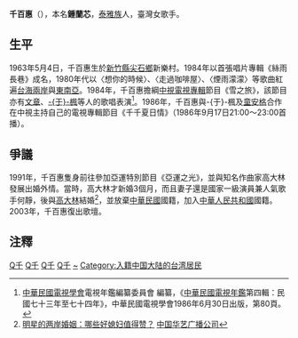 {{藝人
|type=女歌手
| 姓名 = 千百惠
| 圖片 = 千百惠.jpg
| 圖片說明 = 
| 原名 = 鍾蘭芯
| 英文名 = 
| 綽號 = 
| 國籍 = {{ROC}}（1963年－1992年）<br>{{PRC}}（1992年－）
| 民族 = [[泰雅族|泰雅族]]
| 出生日期 = {{birth_date_and _age|1963|05|04}}
| 出生地點 = {{ROC|臺灣省}}[[新竹縣|新竹縣]][[尖石鄉|尖石鄉]]新樂村
| 職業 = [[歌手|歌手]]
| 語言 = [[中華民國國語|國語]]、[[泰雅語|泰雅語]]
| 教育程度 = [[高中|高中]]
| 宗教信仰 = [[基督教|基督教]]
| 配偶 = [[高大林|高大林]]
| 音樂類型 = [[流行音樂|流行音樂]]、泰雅族歌曲
| 出道作 = 《絲雨長巷》
| 代表作 = 《想你的時候》
| 活躍年代 = 1983年－1991年<br>2003年復出至今
| 唱片公司 = [[瑞華唱片|瑞華唱片]]、[[歐帝威唱片|歐帝威唱片]]、[[藍與白唱片|藍與白唱片]]
}}

'''千百惠'''（{{bd|1963年|5月4日|}}），本名'''鍾蘭芯'''，[[泰雅族|泰雅族]]人，臺灣女歌手。

==生平==
1963年5月4日，千百惠生於[[新竹縣|新竹縣]][[尖石鄉|尖石鄉]]新樂村。1984年以首張唱片專輯《絲雨長巷》成名，1980年代以〈想你的時候〉、〈走過咖啡屋〉、〈煙雨濛濛〉等歌曲紅遍[[台海兩岸|台海兩岸]]與[[東南亞|東南亞]]。1984年，千百惠擔綱[[中國電視公司|中視]][[電視專輯|電視專輯]]節目《雪之旅》，該節目亦有[[文章_(歌手)|文章]]、[[于楓_(歌手)|-{于}-楓]]等人的歌唱表演<ref>[[中華民國電視學會|中華民國電視學會]]電視年鑑編纂委員會 編纂，《[[中華民國電視年鑑|中華民國電視年鑑]]第四輯：民國七十三年至七十四年》，中華民國電視學會1986年6月30日出版，第80頁。</ref>。1986年，千百惠與-{于}-楓及[[童安格|童安格]]合作在中視主持自己的電視專輯節目《千千夏日情》（1986年9月17日21:00～23:00首播）。

==爭議==
1991年，千百惠隻身前往參加亞運特別節目《亞運之光》，並與知名作曲家高大林發展出婚外情。當時，高大林才新婚3個月，而且妻子還是國家一級演員兼人氣歌手何靜，後與[[高大林|高大林]]結婚<ref>[http://www.chbcnet.com/thgz/content/2015-03/24/content_1098457.htm 明星的两岸婚姻：哪些好媳妇值得赞？] {{Wayback|url=http://www.chbcnet.com/thgz/content/2015-03/24/content_1098457.htm |date=20150705115733 }} [[中国华艺广播公司|中国华艺广播公司]]</ref>，並放棄[[中華民國|中華民國]]國籍，加入[[中華人民共和國|中華人民共和國]]國籍。2003年，千百惠復出歌壇。

==注釋==
{{reflist}}

[[Category:台灣原住民歌手|Q千]]
[[Category:台灣女歌手|Q千]]
[[Category:泰雅族人|Q千]]
[[Category:尖石人|Q千]]
[[Category:鍾姓|~]]
[[Category:入籍中国大陆的台湾居民|Category:入籍中国大陆的台湾居民]]